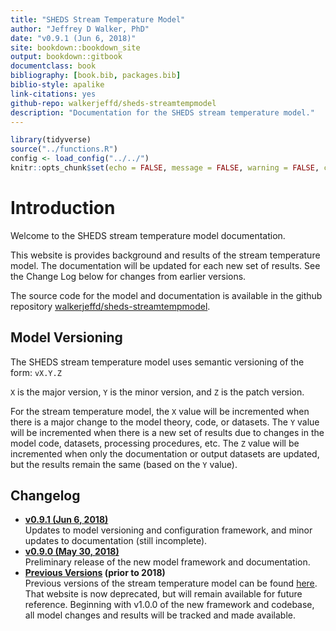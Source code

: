 ```yaml
--- 
title: "SHEDS Stream Temperature Model"
author: "Jeffrey D Walker, PhD"
date: "v0.9.1 (Jun 6, 2018)"
site: bookdown::bookdown_site
output: bookdown::gitbook
documentclass: book
bibliography: [book.bib, packages.bib]
biblio-style: apalike
link-citations: yes
github-repo: walkerjeffd/sheds-streamtempmodel
description: "Documentation for the SHEDS stream temperature model."
---
```


```r
library(tidyverse)
source("../functions.R")
config <- load_config("../../")
knitr::opts_chunk$set(echo = FALSE, message = FALSE, warning = FALSE, comment = NA)
```

# Introduction {#intro}

Welcome to the SHEDS stream temperature model documentation.

This website is provides background and results of the stream temperature model. The documentation will be updated for each new set of results. See the Change Log below for changes from earlier versions.

The source code for the model and documentation is available in the github repository [walkerjeffd/sheds-streamtempmodel](https://github.com/walkerjeffd/sheds-streamtempmodel).

## Model Versioning

The SHEDS stream temperature model uses semantic versioning of the form: `vX.Y.Z`

`X` is the major version, `Y` is the minor version, and `Z` is the patch version.

For the stream temperature model, the `X` value will be incremented when there is a major change to the model theory, code, or datasets. The `Y` value will be incremented when there is a new set of results due to changes in the model code, datasets, processing procedures, etc. The `Z` value will be incremented when only the documentation or output datasets are updated, but the results remain the same (based on the `Y` value). 

## Changelog

- **[v0.9.1 (Jun 6, 2018)](http://ecosheds.org/models/stream-temperature/v0.9.1/)**  
Updates to model versioning and configuration framework, and minor updates to documentation (still incomplete).
- **[v0.9.0 (May 30, 2018)](http://ecosheds.org/models/stream-temperature/v0.9.0/)**  
Preliminary release of the new model framework and documentation.
- **[Previous Versions](http://conte-ecology.github.io/conteStreamTemperature_northeast/) (prior to 2018)**  
Previous versions of the stream temperature model can be found [here](http://conte-ecology.github.io/conteStreamTemperature_northeast/). That website is now deprecated, but will remain available for future reference. Beginning with v1.0.0 of the new framework and codebase, all model changes and results will be tracked and made available.

